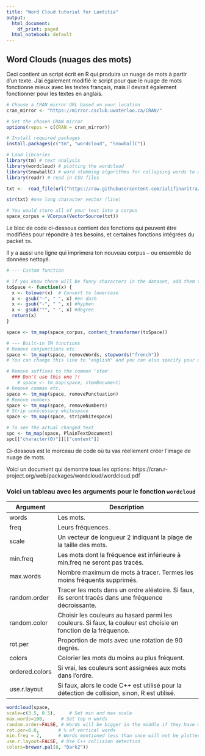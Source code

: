 ---
title: "Word Cloud tutorial for Laetitia"
output:
  html_document:
    df_print: paged
  html_notebook: default
---

## Word Clouds (nuages des mots)

Ceci contient un script écrit en R qui produira un nuage de mots à partir d’un texte. J’ai également modifié le script pour que le nuage de mots fonctionne mieux avec les textes français, mais il devrait également fonctionner pour les textes en anglais. 

```{r SetUp}
# Choose a CRAN mirror URL based on your location
cran_mirror <- "https://mirror.csclub.uwaterloo.ca/CRAN/"

# Set the chosen CRAN mirror
options(repos = c(CRAN = cran_mirror))

# Install required packages
install.packages(c("tm", "wordcloud", "SnowballC"))

# Load libraries
library(tm) # text analysis
library(wordcloud) # plotting the wordcloud
library(SnowballC) # word stemming algorithms for collapsing words to a common root
library(readr) # read in CSV files
```

```{r Get Text}
txt <-  read_file(url("https://raw.githubusercontent.com/ialifinaritra/Text_Summarization/main/example.txt"))

str(txt) #one long character vector (line)

# You would store all of your text into a corpus
space_corpus = VCorpus(VectorSource(txt))
```

Le bloc de code ci-dessous contient des fonctions qui peuvent être modifiées pour répondre à tes besoins, et certaines fonctions intégrées du packet `tm`. 

Il y a aussi une ligne qui imprimera ton nouveau corpus -- ou ensemble de données nettoyé.  


```{r Format and clean the text}
# --- Custom function

# if you know there will be funny characters in the dataset, add them to this function
toSpace <- function(x) {
  x <- tolower(x)  # Convert to lowercase
  x <- gsub("—", " ", x) #en dash
  x <- gsub("-", " ", x) #hyphen
  x <- gsub("°", " ", x) #degree
  return(x)
}

space <- tm_map(space_corpus, content_transformer(toSpace))

# --- Built-in TM functions
# Remove conjunctions etc.
space <- tm_map(space, removeWords, stopwords("french")) 
# You can change this line to "english" and you can also specify your own stop words if needed

# Remove suffixes to the common 'stem'
  ### Don't use this one !!
    # space <- tm_map(space, stemDocument)
# Remove commas etc.
space <- tm_map(space, removePunctuation)
# Remove numbers
space <- tm_map(space, removeNumbers)
# Strip unnecessary whitespace
space <- tm_map(space, stripWhitespace)

# To see the actual changed text
spc <- tm_map(space, PlainTextDocument)
spc[["character(0)"]][["content"]]
```
Ci-dessous est le morceau de code où tu vas réellement créer l’image de nuage de mots. 

Voici un document qui demontre tous les options: https://cran.r-project.org/web/packages/wordcloud/wordcloud.pdf

### Voici un tableau avec les arguments pour le fonction `wordcloud` ###

| Argument   | Description   |
| --------------- | ---------------------------------------------------------------------------------------------------------------- |
| words   | Les mots.   |
| freq   | Leurs fréquences.   |
| scale | Un vecteur de longueur 2 indiquant la plage de la taille des mots.   |
| min.freq   | Les mots dont la fréquence est inférieure à min.freq ne seront pas tracés.   |
| max.words   | Nombre maximum de mots à tracer. Termes les moins fréquents supprimés.   |
| random.order   | Tracer les mots dans un ordre aléatoire. Si faux, ils seront tracés dans une fréquence décroissante.   |
| random.color   | Choisir les couleurs au hasard parmi les couleurs. Si faux, la couleur est choisie en fonction de la fréquence.   |
| rot.per   | Proportion de mots avec une rotation de 90 degrés.   |
| colors  | Colorier les mots du moins au plus fréquent.   |
| ordered.colors  | Si vrai, les couleurs sont assignées aux mots dans l’ordre.   |
| use.r.layout   | Si faux, alors le code C++ est utilisé pour la détection de collision, sinon, R est utilisé. |


```{r Plot the Cloud !}
wordcloud(space,
scale=c(3.5, 0.5),     # Set min and max scale
max.words=100,      # Set top n words
random.order=FALSE, # Words will be bigger in the middle if they have more mentions
rot.per=0.0,       # % of vertical words
min.freq = 2,      # Words mentioned less than once will not be plotted
use.r.layout=FALSE, # Use C++ collision detection
colors=brewer.pal(8, "Dark2"))
```

